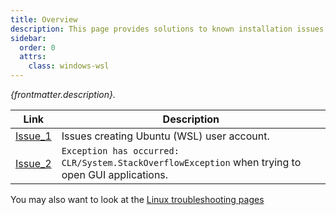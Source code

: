 ```yaml
---
title: Overview
description: This page provides solutions to known installation issues encountered by Windows (WSL) users while installing or using SplashKit. If you are facing any problems with SplashKit, refer to the links below for possible solutions
sidebar:
  order: 0
  attrs:
    class: windows-wsl
---
```


*{frontmatter.description}.*

| Link                                             | Description                                                                                       |
| ------------------------------------------------ | ------------------------------------------------------------------------------------------------- |
| [Issue_1](/troubleshoot/windows-wsl/issue-1-user-account-issues) | Issues creating Ubuntu (WSL) user account. |
| [Issue_2](/troubleshoot/windows-wsl/issue-2-gui-applications-not-working) | `Exception has occurred: CLR/System.StackOverflowException` when trying to open GUI applications. |

You may also want to look at the [Linux troubleshooting pages](/troubleshoot/linux/)
